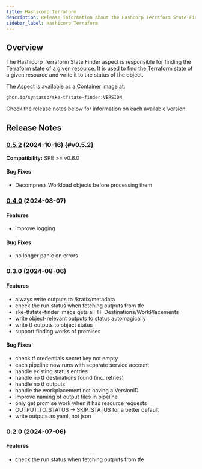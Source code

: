```yaml
---
title: Hashicorp Terraform
description: Release information about the Hashcorp Terraform State Finder aspect
sidebar_label: Hashicorp Terraform
---
```


## Overview

The Hashicorp Terraform State Finder aspect is responsible for finding the
Terraform state of a given resource. It is used to find the Terraform state of a
given resource and write it to the status of the object.

The Aspect is available as a Container image at:

```
ghcr.io/syntasso/ske-tfstate-finder:VERSION
```

Check the release notes below for information on each available version.

## Release Notes

### [0.5.2](http://syntasso-enterprise-releases.s3-website.eu-west-2.amazonaws.com/#aspects/ske-tfstate-finder/v0.5.2/) (2024-10-16) {#v0.5.2}

**Compatibility:** SKE >= v0.6.0

#### Bug Fixes

* Decompress Workload objects before processing them


### [0.4.0](http://syntasso-enterprise-releases.s3-website.eu-west-2.amazonaws.com/#aspects/ske-tfstate-finder/v0.4.0/) (2024-08-07)

#### Features

* improve logging

#### Bug Fixes

* no longer panic on errors

### 0.3.0 (2024-08-06)

#### Features

* always write outputs to /kratix/metadata
* check the run status when fetching outputs from tfe
* ske-tfstate-finder image gets all TF Destinations/WorkPlacements
* write object-relevant outputs to status automagically
* write tf outputs to object status
* support finding works of promises

#### Bug Fixes

* check tf credentials secret key not empty
* each pipeline now runs with separate service account
* handle existing status entries
* handle no tf destinations found (inc. retries)
* handle no tf outputs
* handle the workplacement not having a VersionID
* improve naming of output files in pipeline
* only get promise work when it has resource requests
* OUTPUT_TO_STATUS -&gt; SKIP_STATUS for a better default
* write outputs as yaml, not json

### 0.2.0 (2024-07-06)


#### Features

* check the run status when fetching outputs from tfe
